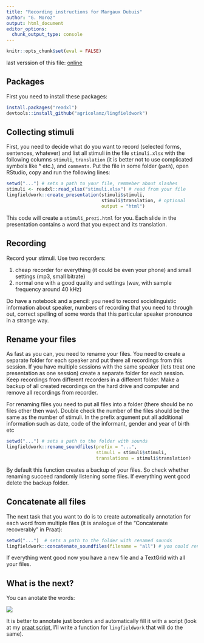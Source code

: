 ```yaml
---
title: "Recording instructions for Margaux Dubuis"
author: "G. Moroz"
output: html_document
editor_options: 
  chunk_output_type: console
---
```


```r
knitr::opts_chunk$set(eval = FALSE)
```

last verssion of this file: [online](https://agricolamz.github.io/2019.06.27_Dubui_recording_instructions/Dubui_recording_instructions.html)

## Packages

First you need to install these packages:

```r
install.packages("readxl")
devtools::install_github("agricolamz/lingfieldwork")
```

## Collecting stimuli

First, you need to decide what do you want to record (selected forms, sentences, whatever) and list all stimuli in the file `stimuli.xlsx` with the following columns `stimuli`, `translation` (it is better not to use complicated symbols like ʰ etc.), and `comments`. Put the file in some folder (`path`), open RStudio, copy and run the following lines:

```r
setwd("...") # sets a path to your file, remmeber about slashes
stimuli <- readxl::read_xlsx("stimuli.xlsx") # read from your file
lingfieldwork::create_presentation(stimuli$stimuli, 
                                   stimuli$translation, # optional
                                   output = "html")
```

This code will create a `stimuli_prezi.html` for you. Each slide in the presentation contains a word that you expect and its translation.

## Recording
Record your stimuli. Use two recorders:

1) cheap recorder for everything (it could be even your phone) and small settings (mp3, small bitrate)
2) normal one with a good quality and settings (wav, with sample frequency around 40 kHz)

Do have a notebook and a pencil: you need to record sociolinguistic information about speaker, numbers of recording that you need to through out, correct spelling of some words that this particular speaker pronounce in a strange way.

## Rename your files
As fast as you can, you need to rename your files. You need to create a separate folder for each speaker and put there all recordings from this session. If you have multiple sessions with the same speaker (lets treat one presentation as one session) create a separate folder for each session. Keep recordings from different recorders in a different folder.  Make a backup of all created recordings on the hard drive and computer and remove all recordings from recorder.

For renaming files you need to put all files into a folder (there should be no files other then wav). Double check the number of the files should be the same as the number of stimuli. In the prefix argument put all additional information such as date, code of the informant, gender and year of birth etc

```r
setwd("...") # sets a path to the folder with sounds
lingfieldwork::rename_soundfiles(prefix = "...",
                                 stimuli = stimuli$stimuli,
                                 translations = stimuli$translation)
```

By default this function creates a backup of your files. So check whether renaming succeed randomly listening some files. If everything went good delete the backup folder.



## Concatenate all files

The next task that you want to do is to create automatically annotation for each word from multiple files (it is analogue of the "Concatenate recoverably" in Praat):

```r
setwd("...")  # sets a path to the folder with renamed sounds
lingfieldwork::concatenate_soundfiles(filename = "all") # you could rename it with speakere code or something
```

If everything went good now you have a new file and a TextGrid with all your files.

## What is the next?

You can anotate the words:

![](annotation_example.png)

It is better to annotate just borders and automatically fill it with a script (look at my [praat script](https://github.com/agricolamz/annotate_from_text_file_in_praat), I'll write a function for `lingfieldwork` that will do the same).

